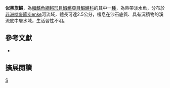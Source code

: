 {{Speciesbox 
| taxon = Aphyosemion melinoeides
| status = NE
| status_system = IUCN3.1
| authority =  [[Sonnenberg|Sonnenberg]], 2007
| synonyms = 
}}
'''似黑旗鱂'''，為[[輻鰭魚綱|輻鰭魚綱]][[鳉形目|鳉形目]][[鰕鱂亞目|鰕鱂亞目]][[鰕鱂科|鰕鱂科]]的其中一[[種|種]]，為熱帶淡水魚，分布於[[非洲|非洲]][[喀麥隆|喀麥隆]]Kienke河流域，體長可達2.5公分，棲息在沙石底質、具有沉積物的溪流底中層水域，生活習性不明。

== 參考文獻 ==
*{{FishBase_species|genus=Aphyosemion|species=melinoeides|year=2014|month=7}}

== 擴展閱讀 ==
{{refbegin}}
{{wikispecies-inline|Aphyosemion melinoeides|似黑旗鱂}}
{{refend}}
{{Taxonbar|from=Q6423102}}

[[Category:旗鱂屬|S]]


{{魚類小作品}}